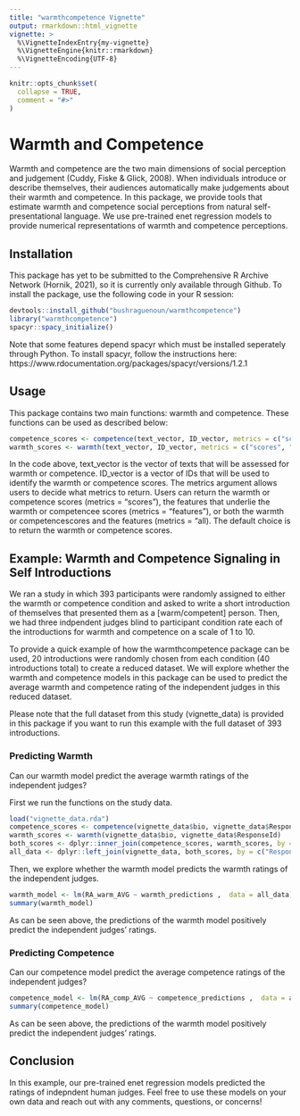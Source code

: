 ```yaml
---
title: "warmthcompetence Vignette"
output: rmarkdown::html_vignette
vignette: >
  %\VignetteIndexEntry{my-vignette}
  %\VignetteEngine{knitr::rmarkdown}
  %\VignetteEncoding{UTF-8}
---
```


```r
knitr::opts_chunk$set(
  collapse = TRUE,
  comment = "#>"
)
```

# Warmth and Competence

Warmth and competence are the two main dimensions of social perception and judgement (Cuddy, Fiske & Glick, 2008). When individuals introduce or describe themselves, their audiences automatically make judgements about their warmth and competence. In this package, we provide tools that estimate warmth and competence social perceptions from natural self-presentational language. We use pre-trained enet regression models to provide numerical representations of warmth and competence perceptions.

## Installation

This package has yet to be submitted to the Comprehensive R Archive Network (Hornik, 2021), so it is currently only available through Github. To install the package, use the following code in your R session:

```r
devtools::install_github("bushraguenoun/warmthcompetence")
library("warmthcompetence")
spacyr::spacy_initialize()
```

Note that some features depend spacyr which must be installed seperately through Python. To install spacyr, follow the instructions here: https://www.rdocumentation.org/packages/spacyr/versions/1.2.1

## Usage

This package contains two main functions: warmth and competence. These functions can be used as described below:

```r
competence_scores <- competence(text_vector, ID_vector, metrics = c("scores", "features", "all")
warmth_scores <- warmth(text_vector, ID_vector, metrics = c("scores", "features", "all")
```

In the code above, text_vector is the vector of texts that will be assessed for warmth or competence. ID_vector is a vector of IDs that will be used to identify the warmth or competence scores. The metrics argument allows users to decide what metrics to return. Users can return the warmth or competence scores (metrics = "scores"), the features that underlie the warmth or competencee scores (metrics = "features"), or both the warmth or competencescores and the features (metrics = "all). The default choice is to return the warmth or competence scores.

## Example: Warmth and Competence Signaling in Self Introductions

We ran a study in which 393 participants were randomly assigned to either the warmth or competence condition and asked to write a short introduction of themselves that presented them as a [warm/competent] person. Then, we had three indpendent judges blind to participant condition rate each of the introductions for warmth and competence on a scale of 1 to 10. 

To provide a quick example of how the warmthcompetence package can be used, 20 introductions were randomly chosen from each condition (40 introductions total) to create a reduced dataset. We will explore whether the warmth and competence models in this package can be used to predict the average warmth and competence rating of the independent judges in this reduced dataset.

Please note that the full dataset from this study (vignette_data) is provided in this package if you want to run this example with the full dataset of 393 introductions.

### Predicting Warmth

Can our warmth model predict the average warmth ratings of the independent judges?

First we run the functions on the study data. 

```r
load("vignette_data.rda")
competence_scores <- competence(vignette_data$bio, vignette_data$ResponseId)
warmth_scores <- warmth(vignette_data$bio, vignette_data$ResponseId)
both_scores <- dplyr::inner_join(competence_scores, warmth_scores, by = c("ID" = "ID"))
all_data <- dplyr::left_join(vignette_data, both_scores, by = c("ResponseId" = "ID"))
```

Then, we explore whether the warmth model predicts the warmth ratings of the independent judges.

```r
warmth_model <- lm(RA_warm_AVG ~ warmth_predictions ,  data = all_data)
summary(warmth_model)
```

As can be seen above, the predictions of the warmth model positively predict the independent judges' ratings.

### Predicting Competence

Can our competence model predict the average competence ratings of the independent judges?


```r
competence_model <- lm(RA_comp_AVG ~ competence_predictions ,  data = all_data)
summary(competence_model)
```

As can be seen above, the predictions of the warmth model positively predict the independent judges' ratings.

## Conclusion

In this example, our pre-trained enet regression models predicted the ratings of indepndent human judges. Feel free to use these models on your own data and reach out with any comments, questions, or concerns!
